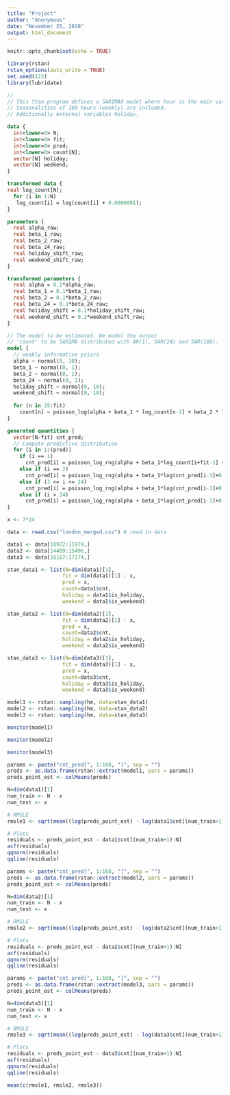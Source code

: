 ```yaml
---
title: "Project"
author: "Anonymous"
date: "November 25, 2020"
output: html_document
---
```


```r
knitr::opts_chunk$set(echo = TRUE)
```

```r
library(rstan)
rstan_options(auto_write = TRUE)
set.seed(123)
library(lubridate)
```

```stan
//
// This Stan program defines a SARIMAX model where hour is the main variable of the time series.
// Seasonalities of 168 hours (weekly) are included. 
// Additionally external variables holiday.

data {
  int<lower=0> N;
  int<lower=0> fit;
  int<lower=0> pred;
  int<lower=0> count[N];
  vector[N] holiday;
  vector[N] weekend;
}

transformed data {
real log_count[N];
  for (i in 1:N) 
   log_count[i] = log(count[i] + 0.0000001);
}

parameters {
  real alpha_raw;
  real beta_1_raw;
  real beta_2_raw;
  real beta_24_raw;
  real holiday_shift_raw;
  real weekend_shift_raw;
}

transformed parameters {
  real alpha = 0.1*alpha_raw;
  real beta_1 = 0.1*beta_1_raw;
  real beta_2 = 0.1*beta_2_raw;
  real beta_24 = 0.1*beta_24_raw;
  real holiday_shift = 0.1*holiday_shift_raw;
  real weekend_shift = 0.1*weekend_shift_raw;
}

// The model to be estimated. We model the output
// 'count' to be SARIMA distributed with AR(1), SAR(24) and SAR(168).
model {
  // weakly informative priors
  alpha ~ normal(0, 10);
  beta_1 ~ normal(0, 1);
  beta_2 ~ normal(0, 1);
  beta_24 ~ normal(0, 1);
  holiday_shift ~ normal(0, 10);
  weekend_shift ~ normal(0, 10);
  
  for (n in 25:fit)
    count[n] ~ poisson_log(alpha + beta_1 * log_count[n-1] + beta_2 * log_count[n-2] + beta_24 * log_count[n-24] + holiday_shift * holiday[n] + weekend_shift * weekend[n]);
}

generated quantities { 
  vector[N-fit] cnt_pred;
  // Compute predictive distribution
  for (i in 1:(pred))
    if (i == 1)
      cnt_pred[i] = poisson_log_rng(alpha + beta_1*log_count[i+fit-1] + beta_2*log_count[i+fit-2] + beta_24*log_count[i+fit-24] + holiday_shift*holiday[i+fit] + weekend_shift*weekend[i+fit]);
    else if (i == 2)
      cnt_pred[i] = poisson_log_rng(alpha + beta_1*log(cnt_pred[i-1]+0.00000001) + beta_2*log_count[i+fit-2] + beta_24*log_count[i+fit-24] + holiday_shift*holiday[i+fit] + weekend_shift*weekend[i+fit]);
    else if (3 <= i <= 24)
      cnt_pred[i] = poisson_log_rng(alpha + beta_1*log(cnt_pred[i-1]+0.00000001) + beta_2*log(cnt_pred[i-2]+0.00000001) + beta_24*log_count[i+fit-24] + holiday_shift*holiday[i+fit] + weekend_shift*weekend[i+fit]);
    else if (i > 24)
      cnt_pred[i] = poisson_log_rng(alpha + beta_1*log(cnt_pred[i-1]+0.00000001) + beta_2*log(cnt_pred[i-2]+0.00000001) + beta_24*log(cnt_pred[i-24]+0.00000001) + holiday_shift*holiday[i+fit] + weekend_shift*weekend[i+fit]);
}

```

```r
x <- 7*24

data <- read.csv("london_merged.csv") # read in data

data1 <- data[10972:11979,]
data2 <- data[14489:15496,]
data3 <- data[16167:17174,]

stan_data1 <- list(N=dim(data1)[1],
                  fit = dim(data1)[1] - x, 
                  pred = x,
                  count=data1$cnt,
                  holiday = data1$is_holiday,
                  weekend = data1$is_weekend)

stan_data2 <- list(N=dim(data2)[1],
                  fit = dim(data2)[1] - x, 
                  pred = x,
                  count=data2$cnt,
                  holiday = data2$is_holiday,
                  weekend = data2$is_weekend)

stan_data3 <- list(N=dim(data3)[1],
                  fit = dim(data3)[1] - x, 
                  pred = x,
                  count=data3$cnt,
                  holiday = data3$is_holiday,
                  weekend = data3$is_weekend)

model1 <- rstan::sampling(hm, data=stan_data1)
model2 <- rstan::sampling(hm, data=stan_data2)
model3 <- rstan::sampling(hm, data=stan_data3)

```

```r
monitor(model1)
```
```r
monitor(model2)
```
```r
monitor(model3)
```


```r
params <- paste("cnt_pred[", 1:168, "]", sep = "")
preds <- as.data.frame(rstan::extract(model1, pars = params))
preds_point_est <- colMeans(preds)

N=dim(data1)[1] 
num_train <- N - x
num_test <- x

# RMSLE
rmsle1 <- sqrt(mean((log(preds_point_est) - log(data1$cnt[(num_train+1):N]))^2))

# Plots
residuals <- preds_point_est - data1$cnt[(num_train+1):N]
acf(residuals)
qqnorm(residuals)
qqline(residuals)
```

```r
params <- paste("cnt_pred[", 1:168, "]", sep = "")
preds <- as.data.frame(rstan::extract(model2, pars = params))
preds_point_est <- colMeans(preds)

N=dim(data2)[1] 
num_train <- N - x
num_test <- x

# RMSLE
rmsle2 <- sqrt(mean((log(preds_point_est) - log(data2$cnt[(num_train+1):N]))^2))

# Plots
residuals <- preds_point_est - data2$cnt[(num_train+1):N]
acf(residuals)
qqnorm(residuals)
qqline(residuals)
```

```r
params <- paste("cnt_pred[", 1:168, "]", sep = "")
preds <- as.data.frame(rstan::extract(model3, pars = params))
preds_point_est <- colMeans(preds)

N=dim(data3)[1] 
num_train <- N - x
num_test <- x

# RMSLE
rmsle3 <- sqrt(mean((log(preds_point_est) - log(data3$cnt[(num_train+1):N]))^2))

# Plots
residuals <- preds_point_est - data3$cnt[(num_train+1):N]
acf(residuals)
qqnorm(residuals)
qqline(residuals)
```

```r
mean(c(rmsle1, rmsle2, rmsle3))
```

